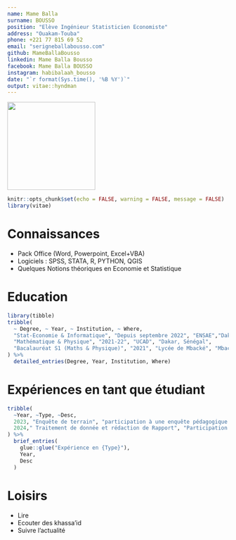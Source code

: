 ---
name: Mame Balla
surname: BOUSSO
position: "Elève Ingénieur Statisticien Economiste"
address: "Ouakam-Touba"
phone: +221 77 815 69 52
email: "serigneballabousso.com"
github: MameBallaBousso
linkedin: Mame Balla Bousso
facebook: Mame Balla BOUSSO
instagram: habibalaah_bousso
date: "`r format(Sys.time(), '%B %Y')`"
output: vitae::hyndman
---

![](images/WhatsApp Image 2023-12-24 à 20.56.25_3a32ea82.jpg){width="200"}

```{r setup, include=FALSE}
knitr::opts_chunk$set(echo = FALSE, warning = FALSE, message = FALSE)
library(vitae)
```

# Connaissances

-   Pack Office (Word, Powerpoint, Excel+VBA)
-   Logiciels : SPSS, STATA, R, PYTHON, QGIS
-   Quelques Notions théoriques en Economie et Statistique

# Education

```{r}
library(tibble)
tribble(
  ~ Degree, ~ Year, ~ Institution, ~ Where,
  "Stat-Economie & Informatique", "Depuis septembre 2022", "ENSAE","Dakar, Sénégal",
  "Mathématique & Physique", "2021-22", "UCAD", "Dakar, Sénégal",
  "Bacalauréat S1 (Maths & Physique)", "2021", "Lycée de Mbacké", "Mbacké, Sénégal"
) %>% 
  detailed_entries(Degree, Year, Institution, Where)

```

# Expériences en tant que étudiant

```{r}
tribble(
  ~Year, ~Type, ~Desc,
  2023, "Enquête de terrain", "participation à une enquête pédagogique effectuée à Diamniadio",
  2024," Traitement de donnée et rédaction de Rapport", "Participation à une enquête et rédaction d'un rapport officiel par le BSA (un bureau à vocation statistique de mon école)"
) %>% 
  brief_entries(
    glue::glue("Expérience en {Type}"),
    Year, 
    Desc
  )
```

# Loisirs

-   Lire
-   Ecouter des khassa'id
-   Suivre l'actualité
